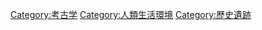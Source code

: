{{Catnav|頁面分類|各種主題的頁面分類|各種主題的歷史|考古学}}
{{Catnav|頁面分類|历史|各種主題的歷史|考古学}}
{{Catnav|頁面分類|人类社会|社会科学|考古学}}
{{Catnav|頁面分類|人类社会|社会科学|人类学|考古学}}
{{Catnav|頁面分類|人文學科|考古学}}
{{Catnav|頁面分類|人文學科|人类学|考古学}}
{{Commonscat|Archaeological sites}}

[[Category:考古学|Category:考古学]]
[[Category:人類生活環境|Category:人類生活環境]]
[[Category:歷史遺跡|Category:歷史遺跡]]